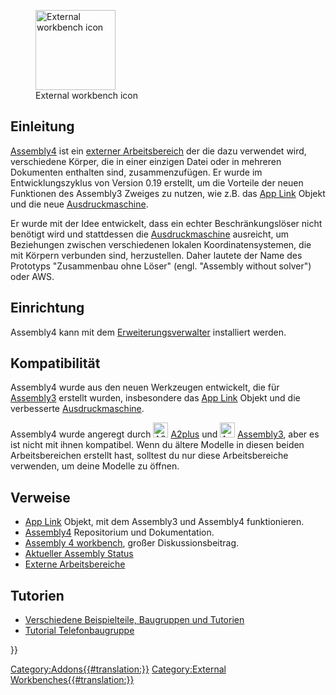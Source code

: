 <languages/>

[[Image:Assembly4_workbench_icon.svg|thumb|128px|External workbench icon]]

== Einleitung ==

{{TOCright}}

[[Assembly4_Workbench/de|Assembly4]] ist ein [[external_workbenches/de|externer Arbeitsbereich]] der die dazu verwendet wird, verschiedene Körper, die in einer einzigen Datei oder in mehreren Dokumenten enthalten sind, zusammenzufügen. Er wurde im Entwicklungszyklus von Version 0.19 erstellt, um die Vorteile der neuen Funktionen des Assembly3 Zweiges zu nutzen, wie z.B. das [[App_Link/de|App Link]] Objekt und die neue [[expressions/de|Ausdruckmaschine]].

Er wurde mit der Idee entwickelt, dass ein echter Beschränkungslöser nicht benötigt wird und stattdessen die [[expressions|Ausdruckmaschine]] ausreicht, um Beziehungen zwischen verschiedenen lokalen Koordinatensystemen, die mit Körpern verbunden sind, herzustellen. Daher lautete der Name des Prototyps "Zusammenbau ohne Löser" (engl. "Assembly without solver") oder AWS.

==Einrichtung==

Assembly4 kann mit dem [[Std_AddonMgr/de|Erweiterungsverwalter]] installiert werden.

== Kompatibilität ==

Assembly4 wurde aus den neuen Werkzeugen entwickelt, die für [[Assembly3_Workbench/de|Assembly3]] erstellt wurden, insbesondere das [[App_Link/de|App Link]] Objekt und die verbesserte [[expressions/de|Ausdruckmaschine]].

Assembly4 wurde angeregt durch [[File:A2p_workbench.svg|24px]] [[A2plus_Workbench/de|A2plus]] und [[File:Assembly3_workbench_icon.svg|24px]] [[Assembly3_Workbench/de|Assembly3]], aber es ist nicht mit ihnen kompatibel. Wenn du ältere Modelle in diesen beiden Arbeitsbereichen erstellt hast, solltest du nur diese Arbeitsbereiche verwenden, um deine Modelle zu öffnen.

== Verweise ==

* [[App_Link/de|App Link]] Objekt, mit dem Assembly3 und Assembly4 funktionieren.
* [https://github.com/Zolko-123/FreeCAD_Assembly4 Assembly4] Repositorium und Dokumentation.
* [https://forum.freecadweb.org/viewtopic.php?f=20&t=34806 Assembly 4 workbench], großer Diskussionsbeitrag.
* [https://forum.freecadweb.org/viewtopic.php?f=20&t=34583 Aktueller Assembly Status]
* [[External_workbenches/de|Externe Arbeitsbereiche]]

== Tutorien ==

*[https://github.com/Zolko-123/FreeCAD_Examples Verschiedene Beispielteile, Baugruppen und Tutorien]
*[https://github.com/thermalling/FreeCADAsm4_TutorialSubassembly/ Tutorial Telefonbaugruppe]

{{Userdocnavi{{#translation:}}}}
[[Category:Addons{{#translation:}}]]
[[Category:External Workbenches{{#translation:}}]]